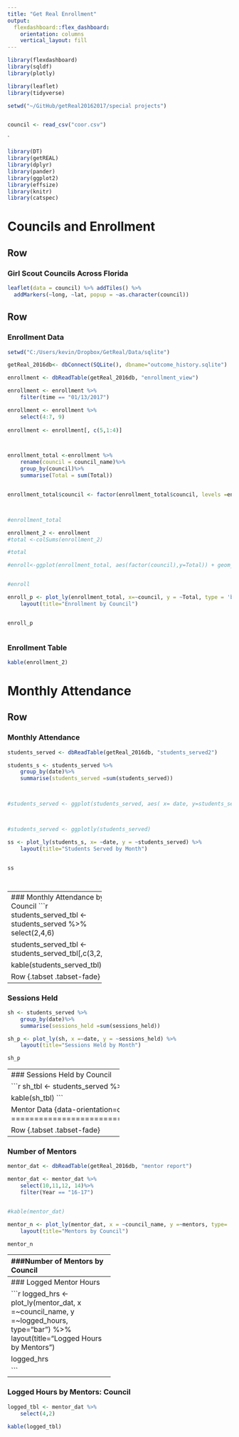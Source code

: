 ```yaml
---
title: "Get Real Enrollment"
output: 
  flexdashboard::flex_dashboard:
    orientation: columns
    vertical_layout: fill
---
```


```r
library(flexdashboard)
library(sqldf)
library(plotly)

library(leaflet)
library(tidyverse)

setwd("~/GitHub/getReal20162017/special projects")


council <- read_csv("coor.csv")
```
`
```r
library(DT)
library(getREAL)
library(dplyr)
library(pander)
library(ggplot2)
library(effsize)
library(knitr)
library(catspec)

```




Councils and Enrollment
=====================================  


Row
------------------------------------

### Girl Scout Councils Across Florida

```r
leaflet(data = council) %>% addTiles() %>%
  addMarkers(~long, ~lat, popup = ~as.character(council))
```


Row {.tabset .tabset-fade}
-------------------------

### Enrollment Data

```r
setwd("C:/Users/kevin/Dropbox/GetReal/Data/sqlite")

getReal_2016db<- dbConnect(SQLite(), dbname="outcome_history.sqlite")

enrollment <- dbReadTable(getReal_2016db, "enrollment_view")

enrollment <- enrollment %>%
    filter(time == "01/13/2017")

enrollment <- enrollment %>%
    select(4:7, 9)
    
enrollment <- enrollment[, c(5,1:4)]



enrollment_total <-enrollment %>%
    rename(council = council_name)%>%
    group_by(council)%>%
    summarise(Total = sum(Total))


enrollment_total$council <- factor(enrollment_total$council, levels =enrollment_total$council[order(enrollment_total$Total)])



#enrollment_total

enrollment_2 <- enrollment
#total <-colSums(enrollment_2)

#total

#enroll<-ggplot(enrollment_total, aes(factor(council),y=Total)) + geom_bar(stat = "identity")


#enroll

enroll_p <- plot_ly(enrollment_total, x=~council, y = ~Total, type = 'bar') %>%
    layout(title="Enrollment by Council")


enroll_p



```

### Enrollment Table
```r
kable(enrollment_2)
```



Monthly Attendance{data-orientation=columns}
=====================================  

Row {.tabset .tabset-fade}
-------------------------------
### Monthly Attendance

```r
students_served <- dbReadTable(getReal_2016db, "students_served2")

students_s <- students_served %>%
    group_by(date)%>%
    summarise(students_served =sum(students_served))



#students_served <- ggplot(students_served, aes( x= date, y=students_served)) + geom_bar(stat = "identity") 



#students_served <- ggplotly(students_served)

ss <- plot_ly(students_s, x= ~date, y = ~students_served) %>%
    layout(title="Students Served by Month")


ss




```


-----------------------------
### Monthly Attendance by Council
```r
students_served_tbl <- students_served %>%
    select(2,4,6)
    
students_served_tbl <- students_served_tbl[,c(3,2,1)]


kable(students_served_tbl)
```


Row {.tabset .tabset-fade}
-----------------------------

### Sessions Held 

```r
sh <- students_served %>%
    group_by(date)%>%
    summarise(sessions_held =sum(sessions_held))

sh_p <- plot_ly(sh, x =~date, y = ~sessions_held) %>%
    layout(title="Sessions Held by Month")

sh_p
```

-----------------------------------
### Sessions Held by Council

```r
sh_tbl <- students_served %>%
    select(6,4,3)
    

kable(sh_tbl)
```

Mentor Data {data-orientation=columns}
=====================================  

Row {.tabset .tabset-fade}
--------------------------------

### Number of Mentors


```r
mentor_dat <- dbReadTable(getReal_2016db, "mentor report")

mentor_dat <- mentor_dat %>%
    select(10,11,12, 14)%>%
    filter(Year == "16-17")


#kable(mentor_dat)

mentor_n <- plot_ly(mentor_dat, x = ~council_name, y =~mentors, type= 'bar') %>%
    layout(title="Mentors by Council")

mentor_n


```

------------------------------
###Number of Mentors by Council

```r

mentor_tbl <- mentor_dat %>%
    select(4,1)


kable(mentor_tbl)
```


Row {.tabset .tabset-fade}
--------------------------------
### Logged Mentor Hours

```r
logged_hrs <- plot_ly(mentor_dat, x =~council_name, y =~logged_hours, type="bar") %>%
    layout(title="Logged Hours by Mentors")

logged_hrs


```

----------------------------------
### Logged Hours by Mentors: Council

```r
logged_tbl <- mentor_dat %>%
    select(4,2)

kable(logged_tbl)
```

